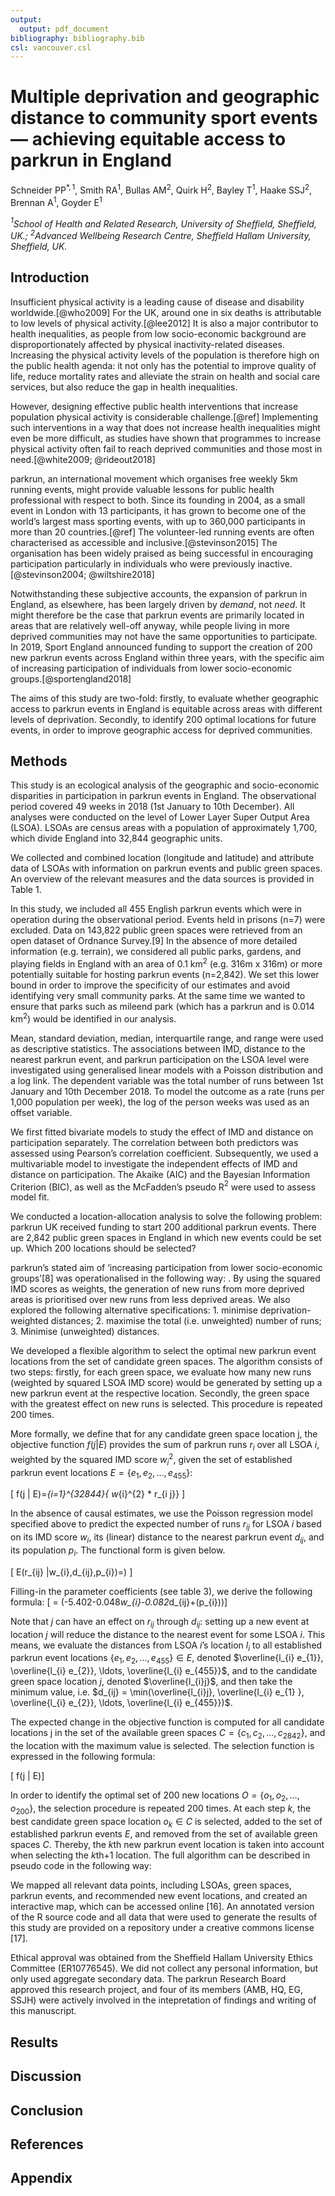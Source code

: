 ```yaml
---
output:
  output: pdf_document
bibliography: bibliography.bib
csl: vancouver.csl
---
```



# Multiple deprivation and geographic distance to community sport events — achieving equitable access to parkrun in England 

  Schneider PP$^{*,1}$, Smith RA$^{1}$, Bullas AM$^{2}$, Quirk H$^{2}$, Bayley T$^{1}$, Haake SSJ$^{2}$, Brennan A$^{1}$, Goyder E$^{1}$ 


*$^{1}$School of Health and Related Research, University of Sheffield, Sheffield, UK.; $^{2}$Advanced Wellbeing Research Centre, Sheffield Hallam University, Sheffield, UK.*



## Introduction

Insufficient physical activity is a leading cause of disease and disability worldwide.[@who2009] For the UK, around one in six deaths is attributable to low levels of physical activity.[@lee2012] It is also a major contributor to health inequalities, as people from low socio-economic background are disproportionately affected by physical inactivity-related diseases. Increasing the physical activity levels of the population is therefore high on the public health agenda: it not only has the potential to improve quality of life, reduce mortality rates and alleviate the strain on health and social care services, but also reduce the gap in health inequalities. 

However, designing effective public health interventions that increase population physical activity is considerable challenge.[@ref] Implementing such interventions in a way that does not increase health inequalities might even be more difficult, as studies have shown that programmes to increase physical activity often fail to reach deprived communities and those most in need.[@white2009; @rideout2018]

parkrun, an international movement which organises free weekly 5km running events, might provide valuable lessons for public health professional with respect to both. Since its founding in 2004, as a small event in London with 13 participants, it has grown to become one of the world's largest mass sporting events, with up to 360,000 participants in more than 20 countries.[@ref] The volunteer-led running events are often characterised as accessible and inclusive.[@stevinson2015] The organisation has been widely praised as being successful in encouraging participation particularly in individuals who were previously inactive.[@stevinson2004; @wiltshire2018] 

Notwithstanding these subjective accounts, the expansion of parkrun in England, as elsewhere, has been largely driven by *demand*, not *need*. It might therefore be the case that parkrun events are primarily located in areas that are relatively well-off anyway, while people living in more deprived communities may not have the same opportunities to participate. In 2019, Sport England announced funding to support the creation of 200 new parkrun events across England within three years, with the specific aim of increasing participation of individuals from lower socio-economic groups.[@sportengland2018] 

The aims of this study are two-fold: firstly, to evaluate whether geographic access to parkrun events in England is equitable across areas with different levels of deprivation. Secondly, to identify 200 optimal locations for future events, in order to improve geographic access for deprived communities.


## Methods















This study is an ecological analysis of the geographic and socio-economic disparities in participation in parkrun events in England. The observational period covered 49 weeks in 2018 (1st January to 10th December). All analyses were conducted on the level of Lower Layer Super Output Area (LSOA). LSOAs are census areas with a population of approximately 1,700, which divide England into 32,844 geographic units. 

\bigskip

We collected and combined location (longitude and latitude) and attribute data of LSOAs with information on parkrun events and public green spaces. An overview of the relevant measures and the data sources is provided in Table 1.

\bigskip

In this study, we included all 455 English parkrun events which were in operation during the observational period. Events held in prisons (n=7) were excluded. Data on 143,822 public green spaces were retrieved from an open dataset of Ordnance Survey.[9] In the absence of more detailed information (e.g. terrain), we considered all public parks, gardens, and playing fields in England with an area of 0.1 km$^2$ (e.g. 316m x 316m) or more potentially suitable for hosting parkrun events (n=2,842). We set this lower bound in order to improve the specificity of our estimates and avoid identifying very small community parks. At the same time we wanted to ensure that parks such as mileend park (which has a parkrun and is 0.014 km$^2$) would be identified in our analysis. 

<!--# %%% TABLE 1 %%%
# \begin{figure}[!t]
#     \centering
#     \includegraphics[width=1\textwidth]{tbl1.jpg}
#     \label{fig:tbl1}
# \end{figure}-->

\bigskip

\subsection*{Analysis}
Mean, standard deviation, median, interquartile range, and range were used as descriptive statistics. The associations between IMD, distance to the nearest parkrun event, and parkrun participation on the LSOA level were investigated using generalised linear models with a Poisson distribution and a log link. The dependent variable was the total number of runs between 1st January and 10th December 2018. To model the outcome as a rate (runs per 1,000 population per week), the log of the person weeks was used as an offset variable.

\bigskip

We first fitted bivariate models to study the effect of IMD and distance on participation separately. The correlation between both predictors was assessed using Pearson’s correlation coefficient. Subsequently, we used a multivariable model to investigate the independent effects of IMD and distance on participation. The Akaike (AIC) and the Bayesian Information Criterion (BIC), as well as the McFadden’s pseudo R$^{2}$ were used to assess model fit.

\bigskip

\subsection*{Identifying optimal locations for new parkrun events}

\subsubsection*{Rationale and objective}

We conducted a location-allocation analysis to solve the following problem: parkrun UK received funding to start 200 additional parkrun events. There are 2,842 public green spaces in England in which new events could be set up. Which 200 locations should be selected?

\bigskip

parkrun’s stated aim of ‘increasing participation from lower socio-economic groups’[8] was operationalised in the following way: \textit{find the set of 200 green spaces, which maximise the number of additional runs at parkrun events, weighted by LSOAs’ squared IMD scores}. By using the squared IMD scores as weights, the generation of new runs from more deprived areas is prioritised over new runs from less deprived areas.
We also explored the following alternative specifications: 1. minimise deprivation-weighted distances; 2. maximise the total (i.e. unweighted) number of runs; 3. Minimise (unweighted) distances.


\subsubsection*{Location-allocation analysis}
We developed a flexible algorithm to select the optimal new parkrun event locations from the set of candidate green spaces. The algorithm consists of two steps: firstly, for each green space, we evaluate how many new runs (weighted by squared LSOA IMD score) would be generated by setting up a new parkrun event at the respective location. Secondly, the green space with the greatest effect on new runs is selected. This procedure is repeated 200 times.

\bigskip

More formally, we define that for any candidate green space location j, the objective function $f(j|E)$ provides the sum of parkrun runs $r_{i}$ over all LSOA $i$, weighted by the squared IMD score $w_{i}^{2}$, given the set of established parkrun event locations $E=\{e_{1},e_{2},...,e_{455}\}$:

\[ f(j | E)=\sum_{i=1}^{32844}{ w_{i}^{2} * r_{i j}} \]


In the absence of causal estimates, we use the Poisson regression model specified above to predict the expected number of runs $r_{ij}$ for LSOA $i$ based on its IMD score $w_{i}$, its (linear) distance to the nearest parkrun event $d_{ij}$, and its population $p_{i}$. The functional form is given below.

\[ E(r_{ij} |w_{i},d_{ij},p_{i})=\exp{( \beta_{0}+\beta_{1}*w_{i}+\beta_{2}*d_{ij}+\ln(p_{i})+\in}) \]

Filling-in the parameter coefficients (see table 3), we derive the following formula:
\[ \hat{r_{ij}} = \exp{}(-5.402-0.048*w_{i}-0.082*d_{ij}+\ln(p_{i}))\]

Note that $j$ can have an effect on $r_{ij}$ through $d_{ij}$: setting up a new event at location $j$ will reduce the distance to the nearest event for some LSOA $i$. This means, we evaluate the distances from LSOA $i$’s location $l_{i}$ to all established parkrun event locations $\{e_{1},e_{2},...,e_{455}\} \in E$, denoted $\overline{l_{i} e_{1}}, \overline{l_{i} e_{2}}, \ldots, \overline{l_{i} e_{455}}$, and to the candidate green space location $j$, denoted $\overline{l_{i}j}$, and then take the minimum value, i.e. $d_{ij} = \min(\overline{l_{i}j}, \overline{l_{i} e_{1} }, \overline{l_{i} e_{2}}, \ldots, \overline{l_{i} e_{455}})$.

\bigskip

The expected change in the objective function is computed for all candidate locations j in the set of the available green spaces $C=\{c_{1},c_{2}, \ldots, c_{2842}\}$, and the location with the maximum value is selected. The selection function is expressed in the following formula:

\[\underset{j \in \mathcal{C}}{\arg \max } f(j | E)\]

In order to identify the optimal set of 200 new locations $O=\{o_{1},o_{2}, \ldots, o_{200}\}$, the selection procedure is repeated 200 times. At each step $k$, the best candidate green space location $o_{k} \in C$ is selected, added to the set of established parkrun events $E$, and removed from the set of available green spaces $C$. Thereby, the $k$th new parkrun event location is taken into account when selecting the $k$th+1 location. The full algorithm can be described in pseudo code in the following way: 

\bigskip

\subsection*{Interactive map, source code and data}

We mapped all relevant data points, including LSOAs, green spaces, parkrun events, and recommended new event locations, and created an interactive map, which can be accessed online [16]. An annotated version of the R source code and all data that were used to generate the results of this study are provided on a repository under a creative commons license [17]. 

\bigskip

\subsection*{Ethical approval}
Ethical approval was obtained from the Sheffield Hallam University Ethics Committee (ER10776545). We did not collect any personal information, but only used aggregate secondary data. The parkrun Research Board approved this research project, and four of its members (AMB, HQ, EG, SSJH) were actively involved in the intepretation of findings and writing of this manuscript.

## Results

## Discussion

## Conclusion


## References

<div id="refs"></div>

## Appendix


